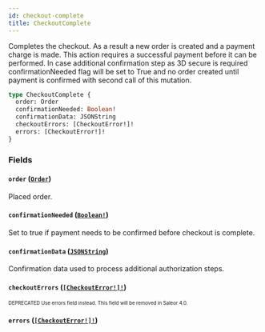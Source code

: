 ```yaml
---
id: checkout-complete
title: CheckoutComplete
---
```


Completes the checkout. As a result a new order is created and a payment charge is made. This action requires a successful payment before it can be performed. In case additional confirmation step as 3D secure is required confirmationNeeded flag will be set to True and no order created until payment is confirmed with second call of this mutation.

```graphql
type CheckoutComplete {
  order: Order
  confirmationNeeded: Boolean!
  confirmationData: JSONString
  checkoutErrors: [CheckoutError!]!
  errors: [CheckoutError!]!
}
```

### Fields

#### `order` ([`Order`](/developer/api-reference/objects/order.mdx))

Placed order.

#### `confirmationNeeded` ([`Boolean!`](/developer/api-reference/scalars/boolean.mdx))

Set to true if payment needs to be confirmed before checkout is complete.

#### `confirmationData` ([`JSONString`](/developer/api-reference/scalars/json-string.mdx))

Confirmation data used to process additional authorization steps.

#### `checkoutErrors` ([`[CheckoutError!]!`](/developer/api-reference/objects/checkout-error.mdx))

<sub><sup><span className="deprecatedTag">DEPRECATED</span> Use errors field instead. This field will be removed in Saleor 4.0.</sup></sub>

#### `errors` ([`[CheckoutError!]!`](/developer/api-reference/objects/checkout-error.mdx))
